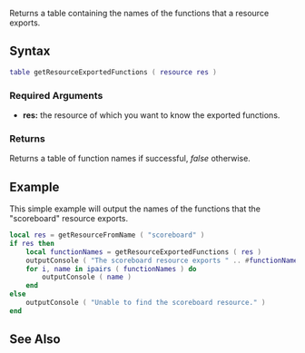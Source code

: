 
{{Server client function}}
Returns a table containing the names of the functions that a resource exports.

==Syntax==
<syntaxhighlight lang="lua">
table getResourceExportedFunctions ( resource res )
</syntaxhighlight>

===Required Arguments===
*'''res:''' the resource of which you want to know the exported functions.

===Returns===
Returns a table of function names if successful, ''false'' otherwise.

==Example==
This simple example will output the names of the functions that the "scoreboard" resource exports.
<syntaxhighlight lang="lua">
local res = getResourceFromName ( "scoreboard" )
if res then
    local functionNames = getResourceExportedFunctions ( res )
    outputConsole ( "The scoreboard resource exports " .. #functionNames .. " functions:" )
    for i, name in ipairs ( functionNames ) do
        outputConsole ( name )
    end
else
    outputConsole ( "Unable to find the scoreboard resource." )
end
</syntaxhighlight>

==See Also==
{{Resource functions}}